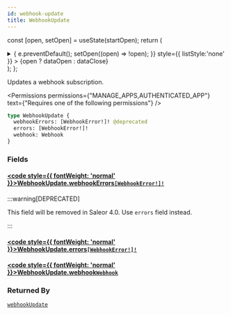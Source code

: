 ```yaml
---
id: webhook-update
title: WebhookUpdate
---
```






const [open, setOpen] = useState(startOpen);
return (
<details {...(open ? { open: true } : {})} className="details" style={{ border:'none', boxShadow:'none', background:'var(--ifm-background-color)' }}>
<summary
onClick={(e) => {
e.preventDefault();
setOpen((open) => !open);
}}
style={{ listStyle:'none' }} >
{open ? dataOpen : dataClose}
</summary>
{open && children}
</details>
);
};

Updates a webhook subscription.


<Permissions permissions={"MANAGE_APPS,AUTHENTICATED_APP"} text={"Requires one of the following permissions"} />


```graphql
type WebhookUpdate {
  webhookErrors: [WebhookError!]! @deprecated
  errors: [WebhookError!]!
  webhook: Webhook
}
```

### Fields

#### [<code style={{ fontWeight: 'normal' }}>WebhookUpdate.<b>webhookErrors</b></code>](#)<Bullet />[`[WebhookError!]!`](../../../api-reference/webhooks/objects/webhook-error.mdx) <Badge class="badge badge--deprecated badge--secondary" text="deprecated"/> <Badge class="badge badge--secondary" text="non-null"/> <Badge class="badge badge--secondary" text="object"/> <Badge class="badge badge--secondary" text="webhooks"/>

:::warning[DEPRECATED]

This field will be removed in Saleor 4.0. Use `errors` field instead.

:::

#### [<code style={{ fontWeight: 'normal' }}>WebhookUpdate.<b>errors</b></code>](#)<Bullet />[`[WebhookError!]!`](../../../api-reference/webhooks/objects/webhook-error.mdx) <Badge class="badge badge--secondary" text="non-null"/> <Badge class="badge badge--secondary" text="object"/> <Badge class="badge badge--secondary" text="webhooks"/>

#### [<code style={{ fontWeight: 'normal' }}>WebhookUpdate.<b>webhook</b></code>](#)<Bullet />[`Webhook`](../../../api-reference/webhooks/objects/webhook.mdx) <Badge class="badge badge--secondary" text="object"/> <Badge class="badge badge--secondary" text="webhooks"/>

### Returned By

[`webhookUpdate`](../../../api-reference/webhooks/mutations/webhook-update.mdx) <Badge class="badge badge--secondary" text="mutation"/>

